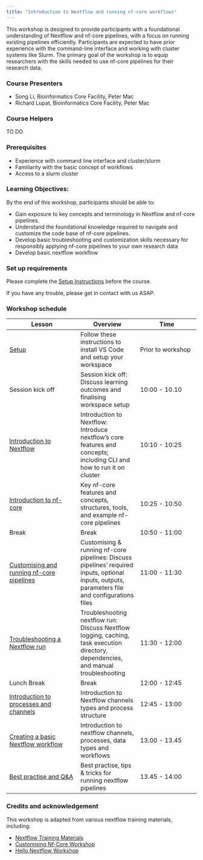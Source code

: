 ```yaml
---
title: "Introduction to Nextflow and running nf-core workflows"
---
```


This workshop is designed to provide participants with a foundational understanding of Nextflow and nf-core pipelines, with a focus on running existing pipelines efficiently. Participants are expected to have prior experience with the command-line interface and working with cluster systems like Slurm. The primary goal of the workshop is to equip researchers with the skills needed to use nf-core pipelines for their research data. 


### Course Presenters

- Song Li, Bioinformatics Core Facility, Peter Mac
- Richard Lupat, Bioinformatics Core Facility, Peter Mac

### Course Helpers

TO DO

### Prerequisites

- Experience with command line interface and cluster/slurm
- Familiarity with the basic concept of workflows
- Access to a slurm cluster

### Learning Objectives:
By the end of this workshop, participants should be able to:

- Gain exposure to key concepts and terminology in Nextflow and nf-core pipelines.
- Understand the foundational knowledge required to navigate and customize the code base of nf-core pipelines.
- Develop basic troubleshooting and customization skills necessary for responsibly applying nf-core pipelines to your own research data
- Develop basic nextflow workflow 

### Set up requirements
Please complete the [Setup Instructions](../workshops/00_setup.html) before the course.

If you have any trouble, please get in contact with us ASAP. 

### Workshop schedule

| Lesson     | Overview | Time | 
|------------|----------| ---------- |
| [Setup](../workshops/00_setup.html)| Follow these instructions to install VS Code and setup your workspace | Prior to workshop | 
| Session kick off| Session kick off: Discuss learning outcomes and finalising workspace setup | 10:00 - 10.10 |
| [Introduction to Nextflow](../workshops/1.1_intro_nextflow.html)| Introduction to Nextflow: Introduce nextflow’s core features and concepts; including CLI and how to run it on cluster | 10:10 - 10:25 | 
| [Introduction to nf-core](../workshops/1.2_intro_nf_core.html)| Key nf-core features and concepts, structures, tools, and example nf-core pipelines | 10:25 - 10:50 | 
| Break | Break | 10:50 - 11:00 | 
| [Customising and running nf-core pipelines](../workshops/2.1_customise_and_run.html)| Customising & running nf-core pipelines: Discuss pipelines’ required inputs, optional inputs, outputs, parameters file and configurations files | 11:00 - 11:30 | 
| [Troubleshooting a Nextflow run](../workshops/2.2_troubleshooting.html)| Troubleshooting nextflow run: Discuss Nextflow logging, caching, task execution directory, dependencies, and manual troubleshooting | 11:30 - 12:00 | 
| Lunch Break | Break | 12:00 - 12:45 | 
| [Introduction to processes and channels](../workshops/1.3_processes_and_channels.qmd)| Introduction to Nextflow channels types and process structure | 12:45 - 13:00 | 
| [Creating a basic Nextflow workflow](../workshops/3.1_creating_a_workflow.html)| Introduction to nextflow channels, processes, data types and workflows | 13.00 - 13.45 | 
| [Best practise and Q&A](../workshops/2.3_tips_and_tricks.html)| Best practise, tips & tricks for running nextflow pipelines | 13.45 - 14:00 | 

### Credits and acknowledgement

This workshop is adapted from various nextflow training materials, including:

- [Nextflow Training Materials](https://training.nextflow.io)
- [Customising Nf-Core Workshop](https://sydney-informatics-hub.github.io/customising-nfcore-workshop)
- [Hello Nextflow Workshop](https://sydney-informatics-hub.github.io/hello-nextflow/)